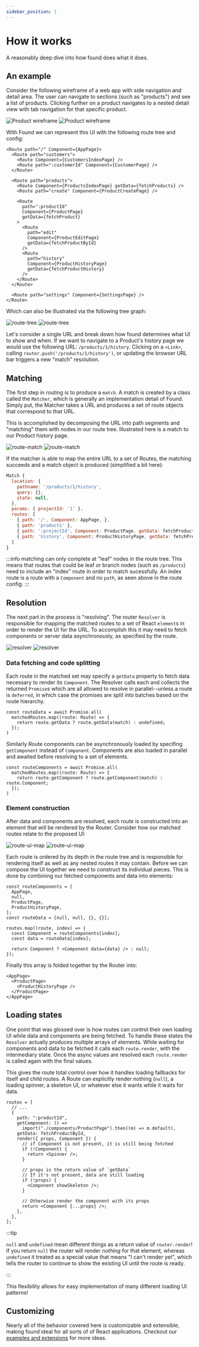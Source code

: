 ```yaml
---
sidebar_position: 1
---
```



# How it works

A reasonably deep dive into how found does what it does.

## An example

Consider the following wireframe of a web app with side navigation
and detail area. The user can navigate to sections (such as "products") and
see a list of products. Clicking further on a product navigates to a nested
detail view with tab navigation for that specific product.

![Product wireframe](../assets/wireframe-l.png#gh-light-mode-only)
![Product wireframe](../assets/wireframe-d.png#gh-dark-mode-only)

With Found we can represent this UI with the following route tree and config:

```tsx
<Route path="/" Component={AppPage}>
  <Route path="customers">
    <Route Component={CustomersIndexPage} />
    <Route path=":customerId" Component={CustomerPage} />
  </Route>

  <Route path="products">
    <Route Component={ProductsIndexPage} getData={fetchProducts} />
    <Route path="create" Component={ProductCreatePage} />

    <Route
      path=":productId"
      Component={ProductPage}
      getData={fetchProduct}
    >
      <Route
        path="edit"
        Component={ProductEditPage}
        getData={fetchProductById}
      />
      <Route
        path="history"
        Component={ProductHistoryPage}
        getData={fetchProductHistory}
      />
    </Route>
  </Route>

  <Route path="settings" Component={SettingsPage} />
</Route>
```

Which can also be illustrated via the following tree graph:

![route-tree](../assets/route-graph-l.png#gh-light-mode-only)
![route-tree](../assets/route-graph-d.png#gh-dark-mode-only)

Let's consider a single URL and break down how found determines what UI to show and when.
If we want to navigate to a Product's history page we would use the
following URL: `/products/1/history`. Clicking on a `<Link>`, calling
`router.push('/products/1/history')`, or updating the browser URL bar triggers a new "match" resolution.

## Matching

The first step in routing is to produce a `match`. A match is created by a class called the `Matcher`,
which is generally an implementation detail of Found. Simply put, the Matcher takes a URL and produces a
set of route objects that correspond to that URL.

This is accomplished by decomposing the URL into path segments and "matching" them with nodes in our route tree.
Illustrated here is a match to our Product history page.

![route-match](../assets/route-match-l.png#gh-light-mode-only)
![route-match](../assets/route-match-d.png#gh-dark-mode-only)

If the matcher is able to map the entire URL to a set of Routes, the matching succeeds and a
match object is produced (simplified a bit here):

```js
Match {
  location: {
    pathname: '/products/1/history',
    query: {},
    state: null,
  },
  params: { projectId: '1' },
  routes: [
    { path: '/', Component: AppPage, },
    { path: 'products' },
    { path: ':projectId', Component: ProductPage, getData: fetchProductById },
    { path: 'history', Component: ProductHistoryPage, getData: fetchProductHistory },
  ]
}

```

:::info
matching can only complete at "leaf" nodes in the route tree. This means that
routes that could be leaf or branch nodes (such as `/products`) need to include an
"index" route in order to match sucessfully. An index route is a route with a `Component`
and no `path`, as seen above in the route config.
:::

## Resolution

The next part in the process is "resolving". The router `Resolver` is responsible for mapping the
matched routes to a set of React `element`s in order to render the UI for the URL.
To accomplish this it may need to fetch components or server data asynchronously, as specified by the route.

![resolver](../assets/resolver-l.png#gh-light-mode-only)
![resolver](../assets/resolver-d.png#gh-dark-mode-only)

### Data fetching and code splitting

Each route in the matched set may specify a `getData` property to fetch data necessary to
render its `Component`. The Resolver calls each and collects the returned `Promise`s which are
all allowed to resolve in parallel--unless a route is `deferred`, in which case the promises are split into batches
based on the route hierarchy.

```tsx
const routeData = await Promise.all(
  matchedRoutes.map((route: Route) => {
    return route.getData ? route.getData(match) : undefined;
  });
)
```

Similarly Route components can be asynchronously loaded by specifing `getComponent` instead
of `Component`. Components are also loaded in parallel and awaited before resolving to a set of elements.

```tsx
const routeComponents = await Promise.all(
  matchedRoutes.map((route: Route) => {
    return route.getComponent ? route.getComponent(match) : route.Component;
  });
)
```

### Element construction

After data and components are resolved, each route is constructed into an element that will be rendered
by the Router. Consider how our matched routes relate to the proposed UI:

![route-ui-map](../assets/route-ui-map-l.png#gh-light-mode-only)
![route-ui-map](../assets/route-ui-map-d.png#gh-dark-mode-only)

Each route is ordered by its depth in the route tree and is responsible for
rendering itself as well as any nested routes it may contain. Before we
can compose the UI together we need to construct its individual pieces.
This is done by combining our fetched components and data into elements:

```tsx
const routeComponents = [
  AppPage,
  null,
  ProductPage,
  ProductHistoryPage,
];
const routeData = [null, null, {}, {}];

routes.map((route, index) => {
  const Component = routeComponents[index];
  const data = routeData[index];

  return Component ? <Component data={data} /> : null;
});
```

Finally this array is folded together by the Router into:

```tsx
<AppPage>
  <ProductPage>
    <ProductHistoryPage />
  </ProductPage>
</AppPage>
```

## Loading states

One point that was glossed over is how routes can control their own loading UI
while data and components are being fetched. To handle these states the `Resolver` actually produces multiple
arrays of elements. While waiting for components and data to be fetched it calls each `route.render`,
with the intermediary state. Once the async values are resolved each `route.render` is called again
with the final values.

This gives the route total control over how it handles loading fallbacks for itself and child routes. A Route
can explicitly render nothing (`null`), a loading spinner, a skeleton UI, or whatever else it wants while
it waits for data.

```tsx
routes = [
  // ...
  {
    path: ":productId",
    getComponent: () =>
      import("./components/ProductPage").then((m) => m.default),
    getData: fetchProductById,
    render({ props, Component }) {
      // if Component is not present, it is still being fetched
      if (!Component) {
        return <Spinner />;
      }

      // props is the return value of `getData`
      // If it's not present, data are still loading
      if (!props) {
        <Component showSkeleton />;
      }

      // Otherwise render the component with its props
      return <Component {...props} />;
    },
  },
];
```

:::tip

`null` and `undefined` mean different things as a return value of `router.render`!
If you return `null` the router will render _nothing_ for that element, whereas `undefined`
it treated as a special value that means "I can't render yet", which tells the router to continue
to show the existing UI until the route is ready.

:::

This flexibility allows for easy implementation of many different loading UI patterns!

## Customizing

Nearly all of the behavior covered here is customizable and extensible, making found ideal
for all sorts of of React applications. Checkout our [examples and extensions](/advanced/further-reading.md) for more ideas.
